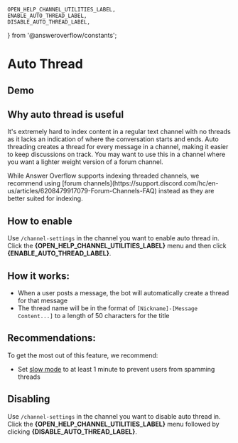 	OPEN_HELP_CHANNEL_UTILITIES_LABEL,
	ENABLE_AUTO_THREAD_LABEL,
	DISABLE_AUTO_THREAD_LABEL,
} from '@answeroverflow/constants';

# Auto Thread

## Demo


<ReactPlayer
	url="https://youtu.be/3pGDHWke6Wg"
	controls
	muted
	loop
	style={ytVideoStyle}
/>

<TryLiveDemo />

## Why auto thread is useful

It's extremely hard to index content in a regular text channel with no threads as it lacks an indication of where the conversation starts and ends. Auto threading creates a thread for every message in a channel, making it easier to keep discussions on track. You may want to use this in a channel where you want a lighter weight version of a forum channel.


<Callout>
	While Answer Overflow supports indexing threaded channels, we recommend using
	[forum
	channels](https://support.discord.com/hc/en-us/articles/6208479917079-Forum-Channels-FAQ)
	instead as they are better suited for indexing.
</Callout>

## How to enable

Use `/channel-settings` in the channel you want to enable auto thread in. Click the **{OPEN_HELP_CHANNEL_UTILITIES_LABEL}** menu and then click **{ENABLE_AUTO_THREAD_LABEL}**.

## How it works:

- When a user posts a message, the bot will automatically create a thread for that message
- The thread name will be in the format of `[Nickname]-[Message Content...]` to a length of 50 characters for the title

## Recommendations:

To get the most out of this feature, we recommend:

- Set [slow mode](https://support.discord.com/hc/en-us/articles/360016150952-Slowmode-Slllooowwwiiinng-down-your-channel) to at least 1 minute to prevent users from spamming threads

## Disabling

Use `/channel-settings` in the channel you want to disable auto thread in. Click the **{OPEN_HELP_CHANNEL_UTILITIES_LABEL}** menu followed by clicking **{DISABLE_AUTO_THREAD_LABEL}**.
